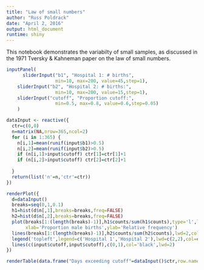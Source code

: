 ```yaml
---
title: "Law of small numbers"
author: "Russ Poldrack"
date: "April 2, 2016"
output: html_document
runtime: shiny
---
```


This notebook demonstrates the variabilty of small samples, as discussed in the 1971 Tversky & Kahneman paper on the law of small numbers.

```r

inputPanel(
      sliderInput("b1", "Hospital 1: # births",
                  min=10, max=200, value=45,step=1),
    sliderInput("b2", "Hospital 2: # births:",
                  min=10, max=200, value=15,step=1),
    sliderInput("cutoff", "Proportion cutoff:",
                  min=0.5, max=0.8, value=0.6,step=0.05)
    )

dataInput <- reactive({
  ctr=c(0,0)
  n=matrix(NA,nrow=365,ncol=2)
  for (i in 1:365) {
    n[i,1]=mean(runif(input$b1)>0.5)
    n[i,2]=mean(runif(input$b2)>0.5)
    if (n[i,1]>input$cutoff) ctr[1]=ctr[1]+1
    if (n[i,2]>input$cutoff) ctr[2]=ctr[2]+1
    
  }
  return(list('n'=n,'ctr'=ctr))
})

renderPlot({
  d=dataInput()
  breaks=seq(0,1,0.1)
  h1=hist(d$n[,1],breaks=breaks,freq=FALSE)
  h2=hist(d$n[,2],breaks=breaks,freq=FALSE)
  plot(breaks[1:(length(breaks)-1)],h1$counts/sum(h1$counts),type='l',lwd=2,col='blue',
       xlab='Proportion male births',ylab='Relative frequency')
  lines(breaks[1:(length(breaks)-1)],h2$counts/sum(h2$counts),lwd=2,col='red')
  legend('topleft',legend=c('Hospital 1','Hospital 2'),lwd=c(2,2),col=c('blue','red'))
  lines(c(input$cutoff,input$cutoff),c(0,1),col='black',lwd=2)
})

renderTable(data.frame("Days exceeding cutoff"=dataInput()$ctr,row.names=c('Hospital 1','Hospital 2')) )


```

